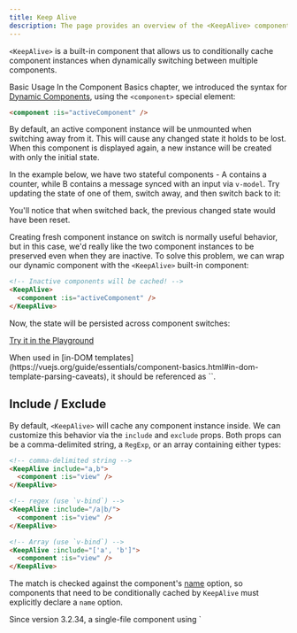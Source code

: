 ```yaml
---
title: Keep Alive
description: The page provides an overview of the <KeepAlive> component in Vue.js
---
```


`<KeepAlive>` is a built-in component that allows us to conditionally cache component instances when dynamically switching between multiple components.

Basic Usage​
In the Component Basics chapter, we introduced the syntax for [Dynamic Components](https://vuejs.org/guide/essentials/component-basics.html#dynamic-components), using the `<component>` special element:

```html
<component :is="activeComponent" />
```

By default, an active component instance will be unmounted when switching away from it. This will cause any changed state it holds to be lost. When this component is displayed again, a new instance will be created with only the initial state.

In the example below, we have two stateful components - A contains a counter, while B contains a message synced with an input via `v-model`. Try updating the state of one of them, switch away, and then switch back to it:

You'll notice that when switched back, the previous changed state would have been reset.

Creating fresh component instance on switch is normally useful behavior, but in this case, we'd really like the two component instances to be preserved even when they are inactive. To solve this problem, we can wrap our dynamic component with the `<KeepAlive>` built-in component:


```html
<!-- Inactive components will be cached! -->
<KeepAlive>
  <component :is="activeComponent" />
</KeepAlive>
```

Now, the state will be persisted across component switches:

[Try it in the Playground](https://play.vuejs.org/#eNqtU8tugzAQ/JUVl7RKWveMXFTIseofcHHAiawasPxArRD/3rVNSEhbpVUrIWB3x7PM7jAkuVL3veNJmlBTaaFsVraiUZ22sO0alcNedw2s7kmIPHS1ABQLQDEBAMqWvwVQzffMSQuDz1aI6VreWpPCEBtsJppx4wE1s+zmNoIBNLdOt8cIjzut8XAKq3A0NAIY/QNveFEyi8DA8kZJZjlGALQWPVSSGfNYJjVvujIJeaxItuMyo6JVzoJ9VxwRmtUCIdDfNV3NJWam5j7HpPOY8BEYkwxySiLLP1AWkbK4oHzmXOVS9FFOSM3jhFR4WTNfRslcO54nSwJKcCD4RsnZmJJNFPXJEl8t88quOuc39fCrHalsGyWcnJL62apYNoq12UQ8DLEFjCMy+kKA7Jy1XQtPlRTVqx+Jx6zXOJI1JbH4jejg3T+KbswBzXnFlz9Tjes/V/3CjWEHDsL/OYNvdCE8Wu3kLUQEhy+ljh+brFFu)



<Aside type="note" title="TIP">
When used in [in-DOM templates](https://vuejs.org/guide/essentials/component-basics.html#in-dom-template-parsing-caveats), it should be referenced as `<keep-alive>`.
</Aside>


## Include / Exclude​

By default, `<KeepAlive>` will cache any component instance inside. We can customize this behavior via the `include` and `exclude` props. Both props can be a comma-delimited string, a `RegExp`, or an array containing either types:


```html
<!-- comma-delimited string -->
<KeepAlive include="a,b">
  <component :is="view" />
</KeepAlive>

<!-- regex (use `v-bind`) -->
<KeepAlive :include="/a|b/">
  <component :is="view" />
</KeepAlive>

<!-- Array (use `v-bind`) -->
<KeepAlive :include="['a', 'b']">
  <component :is="view" />
</KeepAlive>
```


The match is checked against the component's [name](https://vuejs.org/api/options-misc.html#name) option, so components that need to be conditionally cached by `KeepAlive` must explicitly declare a `name` option.


<Aside type="note" title="TIP">
Since version 3.2.34, a single-file component using `<script setup>` will automatically infer its `name` option based on the filename, removing the need to manually declare the name.

</Aside>


## Max Cached Instances​

We can limit the maximum number of component instances that can be cached via the `max` prop. When `max` is specified, `<KeepAlive>` behaves like an [LRU cache](https://en.wikipedia.org/wiki/Cache_replacement_policies#Least_recently_used_(LRU)): if the number of cached instances is about to exceed the specified max count, the least recently accessed cached instance will be destroyed to make room for the new one.


```html
<KeepAlive :max="10">
  <component :is="activeComponent" />
</KeepAlive>
```

## Lifecycle of Cached Instance​

When a component instance is removed from the DOM but is part of a component tree cached by `<KeepAlive>`, it goes into a deactivated state instead of being unmounted. When a component instance is inserted into the DOM as part of a cached tree, it is activated.

A kept-alive component can register lifecycle hooks for these two states using [`activated`](https://vuejs.org/api/options-lifecycle.html#activated) and [`deactivated`](https://vuejs.org/api/options-lifecycle.html#deactivated) hooks:


```js
export default {
  activated() {
    // called on initial mount
    // and every time it is re-inserted from the cache
  },
  deactivated() {
    // called when removed from the DOM into the cache
    // and also when unmounted
  }
}
```


**Note that:**

* `activated` is also called on mount, and `deactivated` on unmount.

* Both hooks work for not only the root component cached by `<KeepAlive>`, but also the descendant components in the cached tree.


## Related

* [`<KeepAlive>` API reference](https://vuejs.org/api/built-in-components.html#keepalive)